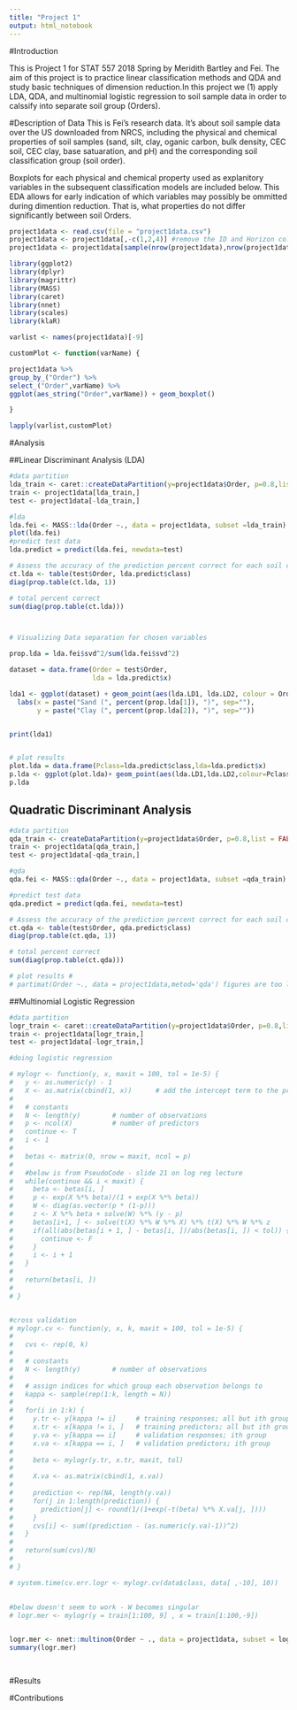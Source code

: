 ```yaml
---
title: "Project 1"
output: html_notebook
---
```



#Introduction

This is Project 1 for STAT 557 2018 Spring by Meridith Bartley and Fei. The aim of this project is to practice linear classification methods and QDA and study basic techniques of dimension reduction.In this project we (1) apply LDA, QDA, and multinomial logistic regression to soil sample data in order to calssify into separate soil group (Orders). 

#Description of Data
This is Fei's research data. It's about soil sample data over the US downloaded from NRCS, including the physical and chemical properties of soil samples (sand, silt, clay, oganic carbon, bulk  density, CEC soil, CEC clay, base satuaration, and pH) and the corresponding soil classification group (soil order). 

Boxplots for each physical and chemical property used as explanitory variables in the subsequent classification models are included below. This EDA allows for early indication of which variables may possibly be ommitted during dimention reduction. That is, what properties do not differ significantly between soil Orders.

```r

project1data <- read.csv(file = "project1data.csv")
project1data <- project1data[,-c(1,2,4)] #remove the ID and Horizon columns which are useless,Silt is redundant information since it could be calculated from Sand and Clay. 
project1data <- project1data[sample(nrow(project1data),nrow(project1data)),] ###shuffle rows

library(ggplot2)
library(dplyr)
library(magrittr)
library(MASS)
library(caret)
library(nnet) 
library(scales)
library(klaR)


```


```r

varlist <- names(project1data)[-9]

customPlot <- function(varName) {

project1data %>% 
group_by_("Order") %>% 
select_("Order",varName) %>% 
ggplot(aes_string("Order",varName)) + geom_boxplot()

}

lapply(varlist,customPlot)


```


#Analysis

##Linear Discriminant Analysis (LDA)


```r



#data partition
lda_train <- caret::createDataPartition(y=project1data$Order, p=0.8,list = FALSE)
train <- project1data[lda_train,]
test <- project1data[-lda_train,]

#lda
lda.fei <- MASS::lda(Order ~., data = project1data, subset =lda_train)
plot(lda.fei)
#predict test data
lda.predict = predict(lda.fei, newdata=test)

# Assess the accuracy of the prediction percent correct for each soil class (Order) in test data
ct.lda <- table(test$Order, lda.predict$class)
diag(prop.table(ct.lda, 1))

# total percent correct
sum(diag(prop.table(ct.lda)))



# Visualizing Data separation for chosen variables

prop.lda = lda.fei$svd^2/sum(lda.fei$svd^2)

dataset = data.frame(Order = test$Order,
                     lda = lda.predict$x)

lda1 <- ggplot(dataset) + geom_point(aes(lda.LD1, lda.LD2, colour = Order, shape = Order), size = 2.5) + 
  labs(x = paste("Sand (", percent(prop.lda[1]), ")", sep=""),
       y = paste("Clay (", percent(prop.lda[2]), ")", sep=""))


print(lda1) 


# plot results 
plot.lda = data.frame(Pclass=lda.predict$class,lda=lda.predict$x)
p.lda <- ggplot(plot.lda)+ geom_point(aes(lda.LD1,lda.LD2,colour=Pclass),size=2.5)
p.lda


```

## Quadratic Discriminant Analysis

```r

#data partition
qda_train <- createDataPartition(y=project1data$Order, p=0.8,list = FALSE)
train <- project1data[qda_train,]
test <- project1data[-qda_train,]

#qda
qda.fei <- MASS::qda(Order ~., data = project1data, subset =qda_train)

#predict test data
qda.predict = predict(qda.fei, newdata=test)

# Assess the accuracy of the prediction percent correct for each soil class (Order) in test data
ct.qda <- table(test$Order, qda.predict$class)
diag(prop.table(ct.qda, 1))

# total percent correct
sum(diag(prop.table(ct.qda)))

# plot results # 
# partimat(Order ~., data = project1data,metod='qda') figures are too large and took forever to show up. 

```

##Multinomial Logistic Regression

```r

#data partition
logr_train <- caret::createDataPartition(y=project1data$Order, p=0.8,list = FALSE)
train <- project1data[logr_train,]
test <- project1data[-logr_train,]

#doing logistic regression

# mylogr <- function(y, x, maxit = 100, tol = 1e-5) {
#   y <- as.numeric(y) - 1
#   X <- as.matrix(cbind(1, x))      # add the intercept term to the predictors
#   
#   # constants
#   N <- length(y)        # number of observations
#   p <- ncol(X)          # number of predictors
#   continue <- T
#   i <- 1
#   
#   betas <- matrix(0, nrow = maxit, ncol = p)
#   
#   #below is from PseudoCode - slide 21 on log reg lecture
#   while(continue && i < maxit) {
#     beta <- betas[i, ]
#     p <- exp(X %*% beta)/(1 + exp(X %*% beta))
#     W <- diag(as.vector(p * (1-p)))
#     z <- X %*% beta + solve(W) %*% (y - p)
#     betas[i+1, ] <- solve(t(X) %*% W %*% X) %*% t(X) %*% W %*% z
#     if(all(abs(betas[i + 1, ] - betas[i, ])/abs(betas[i, ]) < tol)) {
#       continue <- F
#     }
#     i <- i + 1
#   }
#   
#   return(betas[i, ])
#   
# }


#cross validation
# mylogr.cv <- function(y, x, k, maxit = 100, tol = 1e-5) {
#   
#   cvs <- rep(0, k)
#   
#   # constants
#   N <- length(y)        # number of observations
#   
#   # assign indices for which group each observation belongs to
#   kappa <- sample(rep(1:k, length = N))
#   
#   for(i in 1:k) {
#     y.tr <- y[kappa != i]     # training responses; all but ith group
#     x.tr <- x[kappa != i, ]   # training predictors; all but ith group
#     y.va <- y[kappa == i]     # validation responses; ith group
#     x.va <- x[kappa == i, ]   # validation predictors; ith group
#     
#     beta <- mylogr(y.tr, x.tr, maxit, tol)
#     
#     X.va <- as.matrix(cbind(1, x.va))
#     
#     prediction <- rep(NA, length(y.va))
#     for(j in 1:length(prediction)) {
#       prediction[j] <- round(1/(1+exp(-t(beta) %*% X.va[j, ])))
#     }
#     cvs[i] <- sum((prediction - (as.numeric(y.va)-1))^2)
#   }
#   
#   return(sum(cvs)/N)
#   
# }

# system.time(cv.err.logr <- mylogr.cv(data$class, data[ ,-10], 10))
  
  
#below doesn't seem to work - W becomes singular
# logr.mer <- mylogr(y = train[1:100, 9] , x = train[1:100,-9])


logr.mer <- nnet::multinom(Order ~ ., data = project1data, subset = logr_train)
summary(logr.mer)
  


```

```r

```

#Results



#Contributions
  